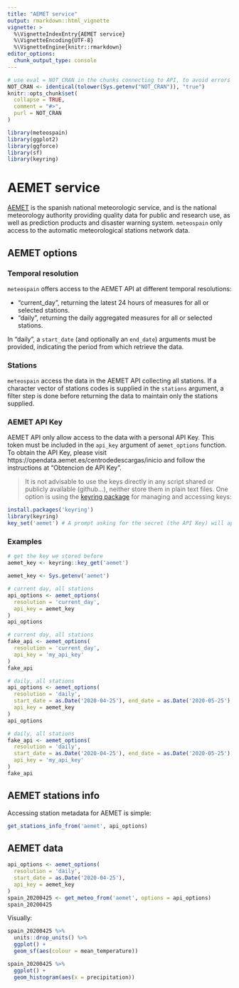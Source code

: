 ```yaml
---
title: "AEMET service"
output: rmarkdown::html_vignette
vignette: >
  %\VignetteIndexEntry{AEMET service}
  %\VignetteEncoding{UTF-8}
  %\VignetteEngine{knitr::rmarkdown}
editor_options: 
  chunk_output_type: console
---
```


```r
# use eval = NOT_CRAN in the chunks connecting to API, to avoid errors or warnings in CRAN checks
NOT_CRAN <- identical(tolower(Sys.getenv("NOT_CRAN")), "true")
knitr::opts_chunk$set(
  collapse = TRUE,
  comment = "#>",
  purl = NOT_CRAN
)
```

```r
library(meteospain)
library(ggplot2)
library(ggforce)
library(sf)
library(keyring)
```

# AEMET service

[AEMET](http://www.aemet.es/) is the spanish national meteorologic service, and is the national meteorology
authority providing quality data for public and research use, as well as prediction products and disaster
warning system. `meteospain` only access to the automatic meteorological stations network data.

## AEMET options

### Temporal resolution

`meteospain` offers access to the AEMET API at different temporal resolutions:

  - "current_day", returning the latest 24 hours of measures for all or selected stations.
  - "daily", returning the daily aggregated measures for all or selected stations.

In "daily", a `start_date` (and optionally an `end_date`) arguments must be provided, indicating the period
from which retrieve the data.

### Stations

`meteospain` access the data in the AEMET API collecting all stations. If a character vector of stations codes
is supplied in the `stations` argument, a filter step is done before returning the data to maintain only
the stations supplied.

### AEMET API Key

AEMET API only allow access to the data with a personal API Key. This token must be included in the
`api_key` argument of `aemet_options` function.  
To obtain the API Key, please visit https://opendata.aemet.es/centrodedescargas/inicio and follow the
instructions at "Obtencion de API Key".

  > It is not advisable to use the keys directly in any script shared or publicly available (github...),
  neither store them in plain text files. One option is using the
  [keyring package](https://github.com/r-lib/keyring) for managing and accessing keys:
  
  ```r
  install.packages('keyring')
  library(keyring)
  key_set('aemet') # A prompt asking for the secret (the API Key) will appear.
  ```
  

### Examples

```r
# get the key we stored before
aemet_key <- keyring::key_get('aemet')
```

```r
aemet_key <- Sys.getenv('aemet')
```

```r
# current day, all stations
api_options <- aemet_options(
  resolution = 'current_day',
  api_key = aemet_key
)
api_options
```

```r
# current day, all stations
fake_api <- aemet_options(
  resolution = 'current_day',
  api_key = 'my_api_key'
)
fake_api
```

```r
# daily, all stations
api_options <- aemet_options(
  resolution = 'daily',
  start_date = as.Date('2020-04-25'), end_date = as.Date('2020-05-25'),
  api_key = aemet_key
)
api_options
```

```r
# daily, all stations
fake_api <- aemet_options(
  resolution = 'daily',
  start_date = as.Date('2020-04-25'), end_date = as.Date('2020-05-25'),
  api_key = 'my_api_key'
)
fake_api
```

## AEMET stations info

Accessing station metadata for AEMET is simple:

```r
get_stations_info_from('aemet', api_options)
```

## AEMET data

```r
api_options <- aemet_options(
  resolution = 'daily',
  start_date = as.Date('2020-04-25'),
  api_key = aemet_key
)
spain_20200425 <- get_meteo_from('aemet', options = api_options)
spain_20200425
```

Visually:

```r
spain_20200425 %>%
  units::drop_units() %>%
  ggplot() +
  geom_sf(aes(colour = mean_temperature))

spain_20200425 %>%
  ggplot() +
  geom_histogram(aes(x = precipitation))
```

